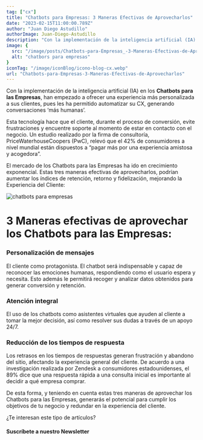 ```yaml
---
tag: ["cx"]
title: "Chatbots para Empresas: 3 Maneras Efectivas de Aprovecharlos"
date: "2023-02-15T11:00:00.789Z"
author: "Juan Diego Astudillo"
authorImage: Juan-Diego-Astudillo
description: "Con la implementación de la inteligencia artificial (IA) en los Chatbots para las Empresas, han empezado a ofrecer una experiencia más personalizada a sus clientes, pues les ha permitido automatizar su CX, generando conversaciones ‘más humanas’."
image: {
  src: "/image/posts/Chatbots-para-Empresas_-3-Maneras-Efectivas-de-Aprovecharlos-1024x576.webp",
  alt: "chatbors para empresas"
}
iconTag: "/image/iconBlog/icono-blog-cx.webp"
url: "Chatbots-para-Empresas-3-Maneras-Efectivas-de-Aprovecharlos"
---
```



Con la implementación de la inteligencia artificial (IA) en los **Chatbots para las Empresas**, han empezado a ofrecer una experiencia más personalizada a sus clientes, pues les ha permitido automatizar su CX, generando conversaciones ‘más humanas’.

Esta tecnología hace que el cliente, durante el proceso de conversión, evite frustraciones y encuentre soporte al momento de estar en contacto con el negocio. Un estudio realizado por la firma de consultoría, PriceWaterhouseCoopers (PwC), relevó que el 42% de consumidores a nivel mundial están dispuestos a “pagar más por una experiencia amistosa y acogedora”.

El mercado de los Chatbots para las Empresas ha ido en crecimiento exponencial. Estas tres maneras efectivas de aprovecharlos, podrían aumentar los índices de retención, retorno y fidelización, mejorando la Experiencia del Cliente:

![chatbots para empresas](/image/posts/Chatbots-para-Empresas_-3-Maneras-Efectivas-de-Aprovecharlos-1024x576.webp)

# 3 Maneras efectivas de aprovechar los Chatbots para las Empresas:
### Personalización de mensajes
El cliente como protagonista. El chatbot será indispensable y capaz de reconocer las emociones humanas, respondiendo como el usuario espera y necesita. Esto además le permitirá recoger y analizar datos obtenidos para generar conversión y retención.

### Atención integral
El uso de los chatbots como asistentes virtuales que ayuden al cliente a tomar la mejor decisión, así como resolver sus dudas a través de un apoyo 24/7.

### Reducción de los tiempos de respuesta
Los retrasos en los tiempos de respuestas generan frustración y abandono del sitio, afectando la experiencia general del cliente. De acuerdo a una investigación realizada por Zendesk a consumidores estadounidenses, el 89% dice que una respuesta rápida a una consulta inicial es importante al decidir a qué empresa comprar.

De esta forma, y teniendo en cuenta estas tres maneras de aprovechar los Chatbots para las Empresas, generarás el potencial para cumplir los objetivos de tu negocio y redundar en la experiencia del cliente.

<Link text="quiero mejorar mi CX" href="#form" class="px-3 py-2 bg-xkale rounded-lg text-white uppercase shadow-lg"/>

¿Te interesan este tipo de artículos?

#### Suscríbete a nuestro Newsletter
